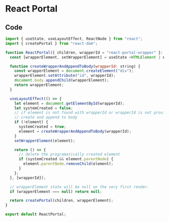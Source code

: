 # React Portal

## Code

```javascript
import { useState, useLayoutEffect, ReactNode } from "react";
import { createPortal } from "react-dom";

function ReactPortal({ children, wrapperId = "react-portal-wrapper" }: { children: ReactNode, wrapperId?: string }) {
  const [wrapperElement, setWrapperElement] = useState <HTMLElement | null>(null);

  function createWrapperAndAppendToBody(wrapperId: string) {
    const wrapperElement = document.createElement("div");
    wrapperElement.setAttribute("id", wrapperId);
    document.body.appendChild(wrapperElement);
    return wrapperElement;
  }

  useLayoutEffect(() => {
    let element = document.getElementById(wrapperId);
    let systemCreated = false;
    // if element is not found with wrapperId or wrapperId is not provided,
    // create and append to body
    if (!element) {
      systemCreated = true;
      element = createWrapperAndAppendToBody(wrapperId);
    }
    setWrapperElement(element);

    return () => {
      // delete the programatically created element
      if (systemCreated && element.parentNode) {
        element.parentNode.removeChild(element);
      }
    };
  }, [wrapperId]);

  // wrapperElement state will be null on the very first render.
  if (wrapperElement === null) return null;

  return createPortal(children, wrapperElement);
}

export default ReactPortal;
```